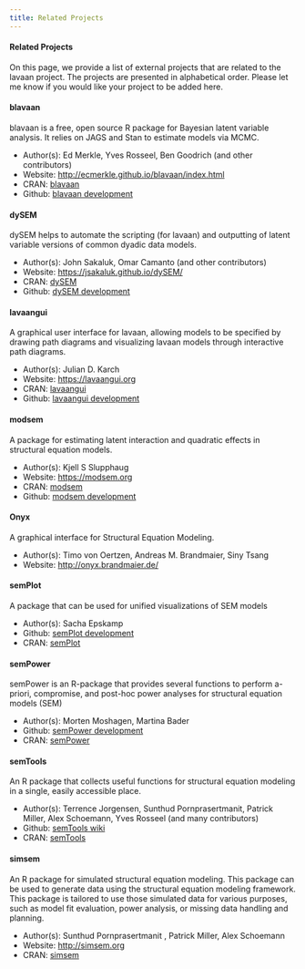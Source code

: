 ```yaml
---
title: Related Projects
---
```


#### Related Projects

On this page, we provide a list of external projects that are related to the lavaan project. The projects are presented in alphabetical order. Please let me know if you would like your project to be added here.

#### blavaan

blavaan is a free, open source R package for Bayesian latent variable analysis.
It relies on JAGS and Stan to estimate models via MCMC.

-   Author(s): Ed Merkle, Yves Rosseel, Ben Goodrich (and other contributors)
-   Website: <http://ecmerkle.github.io/blavaan/index.html>
-   CRAN: [blavaan](https://cran.rstudio.com/web/packages/blavaan/index.html)
-   Github: [blavaan development](https://github.com/ecmerkle/blavaan/)

#### dySEM

dySEM helps to automate the scripting (for lavaan) and outputting of latent
variable versions of common dyadic data models.

-   Author(s): John Sakaluk, Omar Camanto (and other contributors)
-   Website: <https://jsakaluk.github.io/dySEM/>
-   CRAN: [dySEM](https://CRAN.R-project.org/package=dySEM)
-   Github: [dySEM development](https://github.com/jsakaluk/dySEM)


#### lavaangui

A graphical user interface for lavaan, allowing models to be specified by drawing path diagrams and visualizing lavaan models through interactive path diagrams.

-   Author(s): Julian D. Karch
-   Website: <https://lavaangui.org>
-   CRAN: [lavaangui](https://cran.rstudio.com/web/packages/lavaangui/index.html)
-   Github: [lavaangui development](https://github.com/karchjd/lavaangui)

#### modsem

A package for estimating latent interaction and quadratic effects in structural equation models.

-   Author(s): Kjell S Slupphaug
-   Website: <https://modsem.org>
-   CRAN: [modsem](https://CRAN.R-project.org/package=modsem)
-   Github: [modsem development](https://github.com/kss2k/modsem)

#### Onyx

A graphical interface for Structural Equation Modeling.

-   Author(s): Timo von Oertzen, Andreas M. Brandmaier, Siny Tsang
-   Website: <http://onyx.brandmaier.de/>

#### semPlot

A package that can be used for unified visualizations of SEM models

-   Author(s): Sacha Epskamp
-   Github: [semPlot development](https://github.com/SachaEpskamp/semPlot)
-   CRAN: [semPlot](http://cran.r-project.org/web/packages/semPlot/index.html)

#### semPower

semPower is an R-package that provides several functions to perform a-priori, compromise, and post-hoc power analyses for structural equation models (SEM)

-   Author(s): Morten Moshagen, Martina Bader
-   Github: [semPower development](https://github.com/moshagen/semPower/)
-   CRAN: [semPower](http://cran.r-project.org/web/packages/semPower/index.html)

#### semTools

An R package that collects useful functions for structural equation modeling in a single, easily accessible place.

-   Author(s): Terrence Jorgensen, Sunthud Pornprasertmanit, Patrick Miller, Alex Schoemann, Yves Rosseel (and many contributors)
-   Github: [semTools wiki](https://github.com/simsem/semTools/wiki)
-   CRAN: [semTools](http://cran.r-project.org/web/packages/semTools/index.html)

#### simsem

An R package for simulated structural equation modeling. This package can be used to generate data using the structural equation modeling framework. This package is tailored to use those simulated data for various purposes, such as model fit evaluation, power analysis, or missing data handling and planning.

-   Author(s): Sunthud Pornprasertmanit , Patrick Miller, Alex Schoemann
-   Website: <http://simsem.org>
-   CRAN: [simsem](http://cran.r-project.org/web/packages/simsem/index.html)
